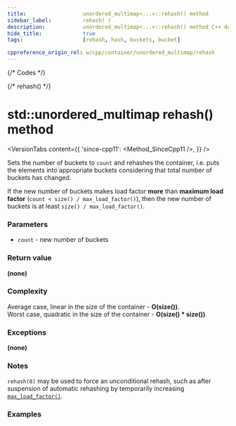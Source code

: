 ```yaml
---
title:					unordered_multimap<...>::rehash() method
sidebar_label:			rehash( )
description:			unordered_multimap<...>::rehash() method C++ documentation
hide_title:				true
tags:					[rehash, hash, buckets, bucket]

cppreference_origin_rel: w/cpp/container/unordered_multimap/rehash
---
```



{/* Codes */}

{/* rehash() */}

# std::unordered_multimap rehash() method

<VersionTabs content={{
	'since-cpp11': <Method_SinceCpp11 />,
}} />

		
Sets the number of buckets to `count` and rehashes the container, i.e. puts the elements into appropriate buckets considering that total number of buckets has changed.


If the new number of buckets makes load factor **more** than **maximum load factor** (`count < size() / max_load_factor()`), then the new number of buckets is at least `size() / max_load_factor()`.

### Parameters

 - `count` - new number of buckets

### Return value

**(none)**

### Complexity

Average case, linear in the size of the container - **O(size())**.  
Worst case, quadratic in the size of the container - **O(size() * size())**.

### Exceptions

**(none)**

### Notes

`rehash(0)` may be used to force an unconditional rehash, such as after suspension of automatic rehashing by temporarily increasing [`max_load_factor()`](/docs/std/containers/maps/unordered-multimap/max_load_factor).

### Examples

<ImproveSection />
